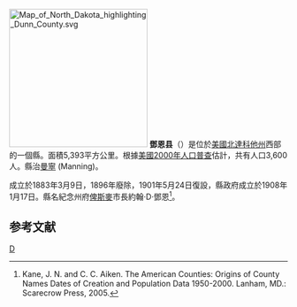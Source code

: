 {{noteTA
|T=zh-hans:邓恩县 (北达科他州);zh-hk:鄧恩縣 (北達科他州);zh-tw:鄧恩郡 (北達科他州);
|1=zh-hans:县;zh-hk:縣;zh-tw:郡;
}}
{{Otheruses|鄧恩縣|subject=美國北達科他州的一個縣|other=同名的縣}}
[[File:Map_of_North_Dakota_highlighting_Dunn_County.svg|250px]]
'''鄧恩县'''（{{lang-en|Dunn County}}）是位於[[美國|美國]][[北達科他州|北達科他州]]西部的一個縣。面積5,393平方公里。根據[[美國2000年人口普查|美國2000年人口普查]]估計，共有人口3,600人。縣治[[曼寧_(北達科他州)|曼寧]] (Manning)。

成立於1883年3月9日，1896年廢除，1901年5月24日復設，縣政府成立於1908年1月17日。縣名紀念州府[[俾斯麥_(北達科他州)|俾斯麥]]市長約翰·D·鄧恩<ref>Kane, J. N. and C. C. Aiken. The American Counties: Origins of County Names Dates of Creation and Population Data 1950-2000. Lanham, MD.: Scarecrow Press, 2005.</ref>。

==参考文献==
<div class="references-small">
<references />
</div>

[[Category:北達科他州行政區劃|D]]